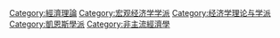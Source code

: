 {{catmain|後凱恩斯學派}}
[[Category:經濟理論|Category:經濟理論]]
[[Category:宏观经济学学派|Category:宏观经济学学派]]
[[Category:经济学理论与学派|Category:经济学理论与学派]]
[[Category:凱恩斯學派|Category:凱恩斯學派]]
[[Category:非主流經濟學|Category:非主流經濟學]]